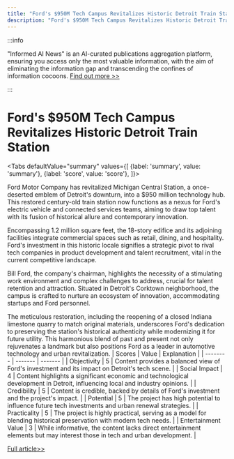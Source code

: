 ```yaml
---
title: "Ford's $950M Tech Campus Revitalizes Historic Detroit Train Station"
description: "Ford's $950M Tech Campus Revitalizes Historic Detroit Train Station"
---
```



:::info

"Informed AI News" is an AI-curated publications aggregation platform, ensuring you access only the most valuable information, with the aim of eliminating the information gap and transcending the confines of information cocoons.  [Find out more >>](/docs/guides)

:::

# Ford's $950M Tech Campus Revitalizes Historic Detroit Train Station


<Tabs
	defaultValue="summary"
	values={[
	{label: 'summary', value: 'summary'},
	{label: 'score', value: 'score'},
]}>
<TabItem value="summary">


Ford Motor Company has revitalized Michigan Central Station, a once-deserted emblem of Detroit's downturn, into a $950 million technology hub. This restored century-old train station now functions as a nexus for Ford's electric vehicle and connected services teams, aiming to draw top talent with its fusion of historical allure and contemporary innovation.

Encompassing 1.2 million square feet, the 18-story edifice and its adjoining facilities integrate commercial spaces such as retail, dining, and hospitality. Ford's investment in this historic locale signifies a strategic pivot to rival tech companies in product development and talent recruitment, vital in the current competitive landscape.

Bill Ford, the company's chairman, highlights the necessity of a stimulating work environment and complex challenges to address, crucial for talent retention and attraction. Situated in Detroit's Corktown neighborhood, the campus is crafted to nurture an ecosystem of innovation, accommodating startups and Ford personnel.

The meticulous restoration, including the reopening of a closed Indiana limestone quarry to match original materials, underscores Ford's dedication to preserving the station's historical authenticity while modernizing it for future utility. This harmonious blend of past and present not only rejuvenates a landmark but also positions Ford as a leader in automotive technology and urban revitalization.
</TabItem>
<TabItem value="score">
	| Scores     | Value   | Explanation |
	| -------- | ------- | ------- |
	| Objectivity  | 5    | Content provides a balanced view of Ford's investment and its impact on Detroit's tech scene.    |
	| Social Impact | 4     | Content highlights a significant economic and technological development in Detroit, influencing local and industry opinions.    |
	| Credibility    | 5    | Content is credible, backed by details of Ford's investment and the project's impact.    |
	| Potential    | 5    | The project has high potential to influence future tech investments and urban renewal strategies.    |
	| Practicality    | 5    | The project is highly practical, serving as a model for blending historical preservation with modern tech needs.    |
	| Entertainment Value    | 3    | While informative, the content lacks direct entertainment elements but may interest those in tech and urban development.    |
</TabItem>
</Tabs>

[Full article>>](https://www.cnbc.com/2024/06/03/ford-michigan-central-station-campus.html)
